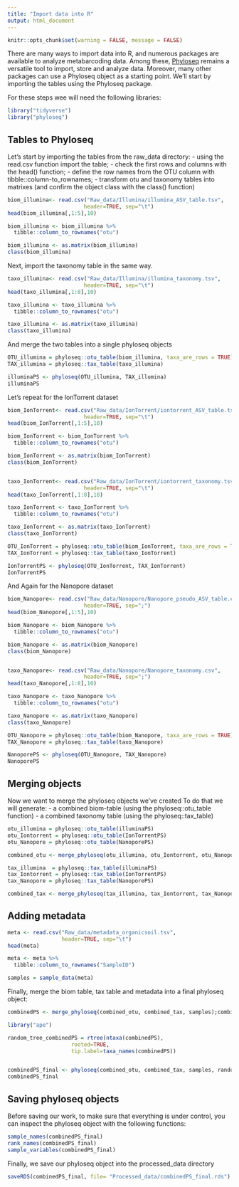 ```yaml
---
title: "Import data into R"
output: html_document
---
```


```r
knitr::opts_chunk$set(warning = FALSE, message = FALSE) 
```

There are many ways to import data into R, and numerous packages are available to analyze metabarcoding data. Among these, [Phyloseq](http://www.r-project.org) remains a versatile tool to import, store and analyze data. Moreover, many other packages can use a Phyloseq object as a starting point. We'll start by importing the tables using the Phyloseq package. 

For these steps wee will need the following libraries: 

```r
library("tidyverse")
library("phyloseq")
```

Tables to Phyloseq
----
Let's start by importing the tables from the raw_data directory: 
- using the read.csv function import the table;
- check the first rows and columns with the head() function;
- define the row names from the OTU column with tibble::column-to_rownames;
- transform otu and taxonomy tables into matrixes (and confirm the object class with the class() function)

```r
biom_illumina<- read.csv("Raw_data/Illumina/illumina_ASV_table.tsv", 
                        header=TRUE, sep="\t")
head(biom_illumina[,1:5],10)

biom_illumina <- biom_illumina %>%
  tibble::column_to_rownames("otu") 

biom_illumina <- as.matrix(biom_illumina)
class(biom_illumina)
```

Next, import the taxonomy table in the same way.

```r
taxo_illumina<- read.csv("Raw_data/Illumina/illumina_taxonomy.tsv", 
                        header=TRUE, sep="\t")
head(taxo_illumina[,1:8],10)

taxo_illumina <- taxo_illumina %>%
  tibble::column_to_rownames("otu")

taxo_illumina <- as.matrix(taxo_illumina)
class(taxo_illumina) 
```

And merge the two tables into a single phyloseq objects

```r
OTU_illumina = phyloseq::otu_table(biom_illumina, taxa_are_rows = TRUE)
TAX_illumina = phyloseq::tax_table(taxo_illumina)

illuminaPS <- phyloseq(OTU_illumina, TAX_illumina)
illuminaPS
```

Let's repeat for the IonTorrent dataset 

```r
biom_IonTorrent<- read.csv("Raw_data/IonTorrent/iontorrent_ASV_table.tsv", 
                        header=TRUE, sep="\t")
head(biom_IonTorrent[,1:5],10)

biom_IonTorrent <- biom_IonTorrent %>%
  tibble::column_to_rownames("otu")

biom_IonTorrent <- as.matrix(biom_IonTorrent)
class(biom_IonTorrent)


taxo_IonTorrent<- read.csv("Raw_data/IonTorrent/iontorrent_taxonomy.tsv", 
                        header=TRUE, sep="\t")
head(taxo_IonTorrent[,1:8],10)

taxo_IonTorrent <- taxo_IonTorrent %>%
  tibble::column_to_rownames("otu") 

taxo_IonTorrent <- as.matrix(taxo_IonTorrent)
class(taxo_IonTorrent) 

OTU_IonTorrent = phyloseq::otu_table(biom_IonTorrent, taxa_are_rows = TRUE)
TAX_IonTorrent = phyloseq::tax_table(taxo_IonTorrent)

IonTorrentPS <- phyloseq(OTU_IonTorrent, TAX_IonTorrent)
IonTorrentPS
```

And Again for the Nanopore dataset 

```r
biom_Nanopore<- read.csv("Raw_data/Nanopore/Nanopore_pseudo_ASV_table.csv", 
                        header=TRUE, sep=";")
head(biom_Nanopore[,1:5],10)

biom_Nanopore <- biom_Nanopore %>%
  tibble::column_to_rownames("otu")

biom_Nanopore <- as.matrix(biom_Nanopore)
class(biom_Nanopore)


taxo_Nanopore<- read.csv("Raw_data/Nanopore/Nanopore_taxonomy.csv", 
                        header=TRUE, sep=";")
head(taxo_Nanopore[,1:8],10)

taxo_Nanopore <- taxo_Nanopore %>%
  tibble::column_to_rownames("otu") 

taxo_Nanopore <- as.matrix(taxo_Nanopore)
class(taxo_Nanopore) 

OTU_Nanopore = phyloseq::otu_table(biom_Nanopore, taxa_are_rows = TRUE)
TAX_Nanopore = phyloseq::tax_table(taxo_Nanopore)

NanoporePS <- phyloseq(OTU_Nanopore, TAX_Nanopore)
NanoporePS
```


Merging objects
----

Now we want to merge the phyloseq objects we've created
To do that we will generate:
- a combined biom-table (using the phyloseq::otu_table function)
- a combined taxonomy table (using the phyloseq::tax_table)  

```r
otu_illumina = phyloseq::otu_table(illuminaPS)
otu_Iontorrent = phyloseq::otu_table(IonTorrentPS)
otu_Nanopore = phyloseq::otu_table(NanoporePS)

combined_otu <- merge_phyloseq(otu_illumina, otu_Iontorrent, otu_Nanopore)
```


```r
tax_illumina  = phyloseq::tax_table(illuminaPS)
tax_Iontorrent = phyloseq::tax_table(IonTorrentPS)
tax_Nanopore = phyloseq::tax_table(NanoporePS)

combined_tax <- merge_phyloseq(tax_illumina, tax_Iontorrent, tax_Nanopore)
```

Adding metadata 
----



```r
meta <- read.csv("Raw_data/metadata_organicsoil.tsv", 
                 header=TRUE, sep="\t")
head(meta)

meta <- meta %>% 
  tibble::column_to_rownames("SampleID")

samples = sample_data(meta)
```

Finally, merge the biom table, tax table and metadata into a final phyloseq object: 

```r
combinedPS <- merge_phyloseq(combined_otu, combined_tax, samples);combinedPS

```


```r
library("ape")

random_tree_combinedPS = rtree(ntaxa(combinedPS), 
                    rooted=TRUE, 
                    tip.label=taxa_names(combinedPS))


combinedPS_final <- phyloseq(combined_otu, combined_tax, samples, random_tree_combinedPS)
combinedPS_final

```
Saving phyloseq objects
----

Before saving our work, to make sure that everything is under control, you can inspect the phyloseq object with the following functions: 

```r
sample_names(combinedPS_final)
rank_names(combinedPS_final)
sample_variables(combinedPS_final)
```

Finally, we save our phyloseq object into the processed_data directory
```r
saveRDS(combinedPS_final, file= "Processed_data/combinedPS_final.rds")
```
